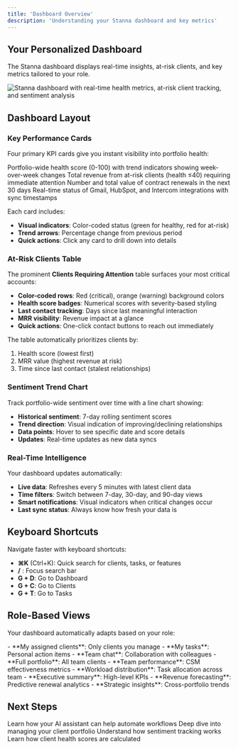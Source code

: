 ```yaml
---
title: 'Dashboard Overview'
description: 'Understanding your Stanna dashboard and key metrics'
---
```


## Your Personalized Dashboard

The Stanna dashboard displays real-time insights, at-risk clients, and key metrics tailored to your role.

<Frame>
  <img src="/images/dashboard-modern.svg" alt="Stanna dashboard with real-time health metrics, at-risk client tracking, and sentiment analysis" />
</Frame>

## Dashboard Layout

### Key Performance Cards

Four primary KPI cards give you instant visibility into portfolio health:

<CardGroup cols={2}>
  <Card title="Average Health Score" icon="heart-pulse">
    Portfolio-wide health score (0-100) with trend indicators showing week-over-week changes
  </Card>

  <Card title="MRR at Risk" icon="triangle-exclamation">
    Total revenue from at-risk clients (health ≤40) requiring immediate attention
  </Card>

  <Card title="Upcoming Renewals" icon="calendar-check">
    Number and total value of contract renewals in the next 30 days
  </Card>

  <Card title="Integration Health" icon="link">
    Real-time status of Gmail, HubSpot, and Intercom integrations with sync timestamps
  </Card>
</CardGroup>

Each card includes:
- **Visual indicators**: Color-coded status (green for healthy, red for at-risk)
- **Trend arrows**: Percentage change from previous period
- **Quick actions**: Click any card to drill down into details

### At-Risk Clients Table

The prominent **Clients Requiring Attention** table surfaces your most critical accounts:

- **Color-coded rows**: Red (critical), orange (warning) background colors
- **Health score badges**: Numerical scores with severity-based styling
- **Last contact tracking**: Days since last meaningful interaction
- **MRR visibility**: Revenue impact at a glance
- **Quick actions**: One-click contact buttons to reach out immediately

The table automatically prioritizes clients by:
1. Health score (lowest first)
2. MRR value (highest revenue at risk)
3. Time since last contact (stalest relationships)

### Sentiment Trend Chart

Track portfolio-wide sentiment over time with a line chart showing:
- **Historical sentiment**: 7-day rolling sentiment scores
- **Trend direction**: Visual indication of improving/declining relationships
- **Data points**: Hover to see specific date and score details
- **Updates**: Real-time updates as new data syncs

### Real-Time Intelligence

Your dashboard updates automatically:
- **Live data**: Refreshes every 5 minutes with latest client data
- **Time filters**: Switch between 7-day, 30-day, and 90-day views
- **Smart notifications**: Visual indicators when critical changes occur
- **Last sync status**: Always know how fresh your data is

## Keyboard Shortcuts

Navigate faster with keyboard shortcuts:
- **⌘K** (Ctrl+K): Quick search for clients, tasks, or features
- **/** : Focus search bar
- **G + D**: Go to Dashboard
- **G + C**: Go to Clients
- **G + T**: Go to Tasks

## Role-Based Views

Your dashboard automatically adapts based on your role:

<Tabs>
  <Tab title="CS Professional">
    - **My assigned clients**: Only clients you manage
    - **My tasks**: Personal action items
    - **Team chat**: Collaboration with colleagues
  </Tab>

  <Tab title="CS Director">
    - **Full portfolio**: All team clients
    - **Team performance**: CSM effectiveness metrics
    - **Workload distribution**: Task allocation across team
  </Tab>

  <Tab title="Leadership">
    - **Executive summary**: High-level KPIs
    - **Revenue forecasting**: Predictive renewal analytics
    - **Strategic insights**: Cross-portfolio trends
  </Tab>
</Tabs>

## Next Steps

<CardGroup cols={2}>
  <Card title="Meet Lars AI" icon="sparkles" href="/ai-tools/ai-agent-overview">
    Learn how your AI assistant can help automate workflows
  </Card>

  <Card title="Client Management" icon="users" href="/features/client-management">
    Deep dive into managing your client portfolio
  </Card>

  <Card title="Sentiment Analysis" icon="heart" href="/pages/sentiment">
    Understand how sentiment tracking works
  </Card>

  <Card title="Health Scoring" icon="chart-line" href="/pages/health-score">
    Learn how client health scores are calculated
  </Card>
</CardGroup>